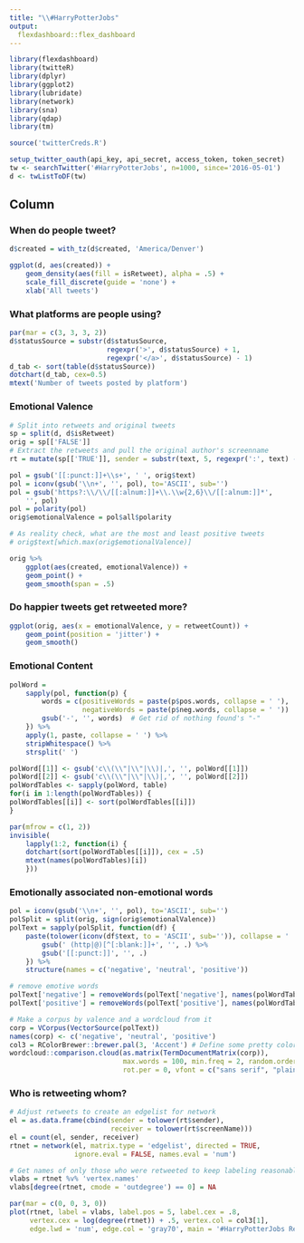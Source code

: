 ```yaml
---
title: "\\#HarryPotterJobs"
output: 
  flexdashboard::flex_dashboard
---
```


```r
library(flexdashboard)
library(twitteR)
library(dplyr)
library(ggplot2)
library(lubridate)
library(network)
library(sna)
library(qdap)
library(tm)

source('twitterCreds.R')

setup_twitter_oauth(api_key, api_secret, access_token, token_secret)
tw <- searchTwitter('#HarryPotterJobs', n=1000, since='2016-05-01')
d <- twListToDF(tw)
```

Column {.tabset}
-----------------------------------------------------------------

### When do people tweet?

```r
d$created = with_tz(d$created, 'America/Denver')

ggplot(d, aes(created)) + 
    geom_density(aes(fill = isRetweet), alpha = .5) +
    scale_fill_discrete(guide = 'none') +
    xlab('All tweets')
```

### What platforms are people using?

```r
par(mar = c(3, 3, 3, 2))
d$statusSource = substr(d$statusSource, 
                        regexpr('>', d$statusSource) + 1, 
                        regexpr('</a>', d$statusSource) - 1)
d_tab <- sort(table(d$statusSource))
dotchart(d_tab, cex=0.5)
mtext('Number of tweets posted by platform')
```

### Emotional Valence

```r
# Split into retweets and original tweets
sp = split(d, d$isRetweet)
orig = sp[['FALSE']]
# Extract the retweets and pull the original author's screenname
rt = mutate(sp[['TRUE']], sender = substr(text, 5, regexpr(':', text) - 1))

pol = gsub('[[:punct:]]+\\s+', ' ', orig$text)
pol = iconv(gsub('\\n+', '', pol), to='ASCII', sub='')
pol = gsub('https?:\\/\\/[[:alnum:]]+\\.\\w{2,6}\\/[[:alnum:]]*', 
	'', pol)
pol = polarity(pol)
orig$emotionalValence = pol$all$polarity

# As reality check, what are the most and least positive tweets
# orig$text[which.max(orig$emotionalValence)]

orig %>%
    ggplot(aes(created, emotionalValence)) +
    geom_point() + 
    geom_smooth(span = .5)
```

### Do happier tweets get retweeted more?

```r
ggplot(orig, aes(x = emotionalValence, y = retweetCount)) +
    geom_point(position = 'jitter') +
    geom_smooth()
```

### Emotional Content

```r
polWord = 
    sapply(pol, function(p) {
        words = c(positiveWords = paste(p$pos.words, collapse = ' '), 
                  negativeWords = paste(p$neg.words, collapse = ' '))
        gsub('-', '', words)  # Get rid of nothing found's "-"
    }) %>%
    apply(1, paste, collapse = ' ') %>% 
    stripWhitespace() %>% 
    strsplit(' ') 

polWord[[1]] <- gsub('c\\(\\"|\\"|\\)|,', '', polWord[[1]])
polWord[[2]] <- gsub('c\\(\\"|\\"|\\)|,', '', polWord[[2]])
polWordTables <- sapply(polWord, table)
for(i in 1:length(polWordTables)) {
polWordTables[[i]] <- sort(polWordTables[[i]])
}

par(mfrow = c(1, 2))
invisible(
    lapply(1:2, function(i) {
    dotchart(sort(polWordTables[[i]]), cex = .5)
    mtext(names(polWordTables)[i])
    }))
```

### Emotionally associated non-emotional words

```r
pol = iconv(gsub('\\n+', '', pol), to='ASCII', sub='')
polSplit = split(orig, sign(orig$emotionalValence))
polText = sapply(polSplit, function(df) {
    paste(tolower(iconv(df$text, to = 'ASCII', sub='')), collapse = ' ') %>%
        gsub(' (http|@)[^[:blank:]]+', '', .) %>%
        gsub('[[:punct:]]', '', .)
    }) %>%
    structure(names = c('negative', 'neutral', 'positive'))

# remove emotive words
polText['negative'] = removeWords(polText['negative'], names(polWordTables$negativeWords))
polText['positive'] = removeWords(polText['positive'], names(polWordTables$positiveWords))

# Make a corpus by valence and a wordcloud from it
corp = VCorpus(VectorSource(polText))
names(corp) <- c('negative', 'neutral', 'positive')
col3 = RColorBrewer::brewer.pal(3, 'Accent') # Define some pretty colors, mostly for later
wordcloud::comparison.cloud(as.matrix(TermDocumentMatrix(corp)), 
                            max.words = 100, min.freq = 2, random.order=FALSE, 
                            rot.per = 0, vfont = c("sans serif", "plain"))
```

### Who is retweeting whom?

```r
# Adjust retweets to create an edgelist for network
el = as.data.frame(cbind(sender = tolower(rt$sender), 
                         receiver = tolower(rt$screenName)))
el = count(el, sender, receiver) 
rtnet = network(el, matrix.type = 'edgelist', directed = TRUE, 
                ignore.eval = FALSE, names.eval = 'num')

# Get names of only those who were retweeted to keep labeling reasonable
vlabs = rtnet %v% 'vertex.names'
vlabs[degree(rtnet, cmode = 'outdegree') == 0] = NA

par(mar = c(0, 0, 3, 0))
plot(rtnet, label = vlabs, label.pos = 5, label.cex = .8, 
     vertex.cex = log(degree(rtnet)) + .5, vertex.col = col3[1],
     edge.lwd = 'num', edge.col = 'gray70', main = '#HarryPotterJobs Retweet Network')
```
